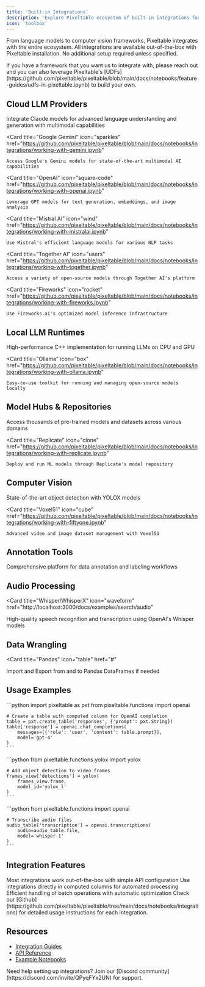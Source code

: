 ```yaml
---
title: 'Built-in Integrations'
description: 'Explore Pixeltable ecosystem of built-in integrations for AI/ML workflows'
icon: 'toolbox'
---
```


From language models to computer vision frameworks, Pixeltable integrates with the entire ecosystem. All integrations are available out-of-the-box with Pixeltable installation. No additional setup required unless specified.

<Note>
If you have a framework that you want us to integrate with, please reach out and you can also leverage Pixeltable's [UDFs](https://github.com/pixeltable/pixeltable/blob/main/docs/notebooks/feature-guides/udfs-in-pixeltable.ipynb) to build your own.
</Note>

## Cloud LLM Providers

<CardGroup cols={3}>
  <Card
    title="Anthropic Claude"
    icon="brain"
    href="https://github.com/pixeltable/pixeltable/blob/main/docs/notebooks/integrations/working-with-anthropic.ipynb"
  >
    Integrate Claude models for advanced language understanding and generation with multimodal capabilities
  </Card>

  <Card
    title="Google Gemini"
    icon="sparkles"
    href="https://github.com/pixeltable/pixeltable/blob/main/docs/notebooks/integrations/working-with-gemini.ipynb"
  >
    Access Google's Gemini models for state-of-the-art multimodal AI capabilities
  </Card>

  <Card
    title="OpenAI"
    icon="square-code"
    href="https://github.com/pixeltable/pixeltable/blob/main/docs/notebooks/integrations/working-with-openai.ipynb"
  >
    Leverage GPT models for text generation, embeddings, and image analysis
  </Card>

  <Card
    title="Mistral AI"
    icon="wind"
    href="https://github.com/pixeltable/pixeltable/blob/main/docs/notebooks/integrations/working-with-mistralai.ipynb"
  >
    Use Mistral's efficient language models for various NLP tasks
  </Card>

  <Card
    title="Together AI"
    icon="users"
    href="https://github.com/pixeltable/pixeltable/blob/main/docs/notebooks/integrations/working-with-together.ipynb"
  >
    Access a variety of open-source models through Together AI's platform
  </Card>

  <Card
    title="Fireworks"
    icon="rocket"
    href="https://github.com/pixeltable/pixeltable/blob/main/docs/notebooks/integrations/working-with-fireworks.ipynb"
  >
    Use Fireworks.ai's optimized model inference infrastructure
  </Card>
</CardGroup>

## Local LLM Runtimes

<CardGroup cols={2}>
  <Card
    title="Llama.cpp"
    icon="microchip"
    href="https://github.com/pixeltable/pixeltable/blob/main/docs/notebooks/integrations/working-with-llama-cpp.ipynb"
  >
    High-performance C++ implementation for running LLMs on CPU and GPU
  </Card>

  <Card
    title="Ollama"
    icon="box"
    href="https://github.com/pixeltable/pixeltable/blob/main/docs/notebooks/integrations/working-with-ollama.ipynb"
  >
    Easy-to-use toolkit for running and managing open-source models locally
  </Card>
</CardGroup>

## Model Hubs & Repositories

<CardGroup cols={2}>
  <Card
    title="Hugging Face Hub"
    icon="face-smile"
    href="https://github.com/pixeltable/pixeltable/blob/main/docs/notebooks/integrations/working-with-hugging-face.ipynb"
  >
    Access thousands of pre-trained models and datasets across various domains
  </Card>

  <Card
    title="Replicate"
    icon="clone"
    href="https://github.com/pixeltable/pixeltable/blob/main/docs/notebooks/integrations/working-with-replicate.ipynb"
  >
    Deploy and run ML models through Replicate's model repository
  </Card>
</CardGroup>

## Computer Vision 

<CardGroup cols={2}>
  <Card
    title="YOLOX"
    icon="camera"
    href="/docs/examples/vision/yolox"
  >
    State-of-the-art object detection with YOLOX models
  </Card>

  <Card
    title="Voxel51"
    icon="cube"
    href="https://github.com/pixeltable/pixeltable/blob/main/docs/notebooks/integrations/working-with-fiftyone.ipynb"
  >
    Advanced video and image dataset management with Voxel51
  </Card>
</CardGroup>

## Annotation Tools

<CardGroup cols={1}>
  <Card
    title="Label Studio"
    icon="tags"
    href="https://github.com/pixeltable/pixeltable/blob/main/docs/notebooks/integrations/using-label-studio-with-pixeltable.ipynb"
  >
    Comprehensive platform for data annotation and labeling workflows
  </Card>

</CardGroup>

## Audio Processing

<Card
  title="Whisper/WhisperX"
  icon="waveform"
  href="http://localhost:3000/docs/examples/search/audio"
>
  High-quality speech recognition and transcription using OpenAI's Whisper models
</Card>

## Data Wrangling

<Card
  title="Pandas"
  icon="table"
  href="#"
>
  Import and Export from and to Pandas DataFrames if needed
</Card>

## Usage Examples

<AccordionGroup>
  <Accordion title="LLM Integration">
    ```python
    import pixeltable as pxt
    from pixeltable.functions import openai

    # Create a table with computed column for OpenAI completion
    table = pxt.create_table('responses', {'prompt': pxt.String})
    table['response'] = openai.chat_completions(
        messages=[{'role': 'user', 'content': table.prompt}],
        model='gpt-4'
    )
    ```
  </Accordion>

  <Accordion title="Computer Vision">
    ```python
    from pixeltable.functions.yolox import yolox
    
    # Add object detection to video frames
    frames_view['detections'] = yolox(
        frames_view.frame,
        model_id='yolox_l'
    )
    ```
  </Accordion>

  <Accordion title="Audio Processing">
    ```python
    from pixeltable.functions import openai
    
    # Transcribe audio files
    audio_table['transcription'] = openai.transcriptions(
        audio=audio_table.file,
        model='whisper-1'
    )
    ```
  </Accordion>
</AccordionGroup>

## Integration Features

<Steps>
  <Step title="Easy Setup">
    Most integrations work out-of-the-box with simple API configuration
  </Step>
  
  <Step title="Computed Columns">
    Use integrations directly in computed columns for automated processing
  </Step>
  
  <Step title="Batch Processing">
    Efficient handling of batch operations with automatic optimization
  </Step>
</Steps>

<Tip>
  Check our [Github](https://github.com/pixeltable/pixeltable/tree/main/docs/notebooks/integrations) for detailed usage instructions for each integration.
</Tip>

## Resources

- [Integration Guides](/guides/integrations)
- [API Reference](/api-reference/integrations)
- [Example Notebooks](https://github.com/pixeltable/pixeltable/tree/main/examples)

<Note>
Need help setting up integrations? Join our [Discord community](https://discord.com/invite/QPyqFYx2UN) for support.
</Note>